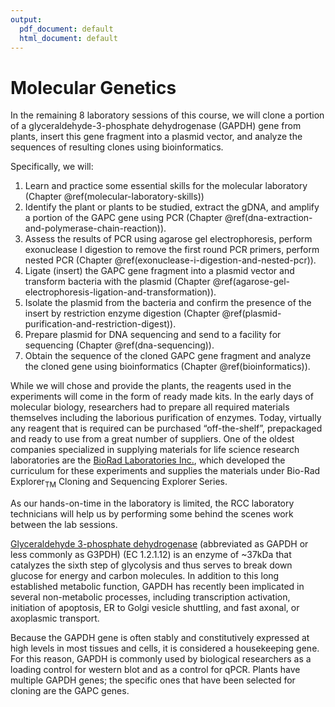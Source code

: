 ```yaml
---
output:
  pdf_document: default
  html_document: default
---
```

# Molecular Genetics {-}

In the remaining 8 laboratory sessions of this course, we will clone a portion of a glyceraldehyde-3-phosphate dehydrogenase (GAPDH) gene from plants, insert this gene fragment into a plasmid vector, and analyze the sequences of resulting clones using bioinformatics.

Specifically, we will:

1. Learn and practice some essential skills for the molecular laboratory (Chapter \@ref(molecular-laboratory-skills))
1. Identify the plant or plants to be studied, extract the gDNA, and amplify a portion of the GAPC gene using PCR (Chapter \@ref(dna-extraction-and-polymerase-chain-reaction)).
2. Assess the results of PCR using agarose gel electrophoresis, perform exonuclease I digestion to remove the first round PCR primers, perform nested PCR (Chapter \@ref(exonuclease-i-digestion-and-nested-pcr)).
3. Ligate (insert) the GAPC gene fragment into a plasmid vector and transform bacteria with the plasmid (Chapter \@ref(agarose-gel-electrophoresis-ligation-and-transformation)).
4. Isolate the plasmid from the bacteria and confirm the presence of the insert by restriction enzyme digestion (Chapter \@ref(plasmid-purification-and-restriction-digest)).
5. Prepare plasmid for DNA sequencing and send to a facility for sequencing (Chapter \@ref(dna-sequencing)).
6. Obtain the sequence of the cloned GAPC gene fragment and analyze the cloned gene using bioinformatics (Chapter \@ref(bioinformatics)).

While we will chose and provide the plants, the reagents used in the experiments will come in the form of ready made kits. In the early days of molecular biology, researchers had to prepare all required materials themselves including the laborious purification of enzymes. Today, virtually any reagent that is required can be purchased "off-the-shelf", prepackaged and ready to use from a great number of suppliers. One of the oldest companies specialized in supplying materials for life science research laboratories are the [BioRad Laboratories Inc.](https://en.wikipedia.org/wiki/Bio-Rad_Laboratories), which developed the curriculum for these experiments and supplies the materials under Bio-Rad Explorer~TM~ Cloning and Sequencing Explorer Series.

As our hands-on-time in the laboratory is limited, the RCC laboratory technicians will help us by performing some behind the scenes work between the lab sessions.


[Glyceraldehyde 3-phosphate dehydrogenase](https://en.wikipedia.org/wiki/Glyceraldehyde_3-phosphate_dehydrogenase) (abbreviated as GAPDH or less commonly as G3PDH) (EC 1.2.1.12) is an enzyme of ~37kDa that catalyzes the sixth step of glycolysis and thus serves to break down glucose for energy and carbon molecules. In addition to this long established metabolic function, GAPDH has recently been implicated in several non-metabolic processes, including transcription activation, initiation of apoptosis, ER to Golgi vesicle shuttling, and fast axonal, or axoplasmic transport.

Because the GAPDH gene is often stably and constitutively expressed at high levels in most tissues and cells, it is considered a housekeeping gene. For this reason, GAPDH is commonly used by biological researchers as a loading control for western blot and as a control for qPCR. Plants have multiple GAPDH genes; the specific ones that have been selected for cloning are the GAPC genes.

